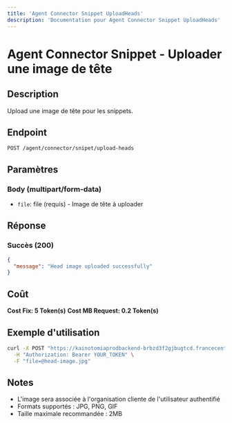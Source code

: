 ```yaml
---
title: 'Agent Connector Snippet UploadHeads'
description: 'Documentation pour Agent Connector Snippet UploadHeads'
---
```


# Agent Connector Snippet - Uploader une image de tête

## Description
Upload une image de tête pour les snippets.

## Endpoint
```
POST /agent/connector/snipet/upload-heads
```

## Paramètres

### Body (multipart/form-data)
- `file`: file (requis) - Image de tête à uploader

## Réponse

### Succès (200)
```json
{
  "message": "Head image uploaded successfully"
}
```

## Coût
**Cost Fix: 5 Token(s)**
**Cost MB Request: 0.2 Token(s)**

## Exemple d'utilisation

```bash
curl -X POST "https://kainotomiaprodbackend-brbzd3f2gjbugtcd.francecentral-01.azurewebsites.net/agent/connector/snipet/upload-heads" \
  -H "Authorization: Bearer YOUR_TOKEN" \
  -F "file=@head-image.jpg"
```

## Notes
- L'image sera associée à l'organisation cliente de l'utilisateur authentifié
- Formats supportés : JPG, PNG, GIF
- Taille maximale recommandée : 2MB 

